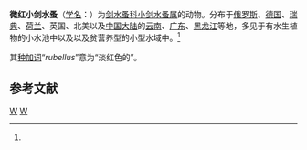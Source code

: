 {{Speciesbox
| genus = Microcyclops
| species = rubellus
| authority = (Lilljeborg, 1901)<ref name='id12598'>{{cite web| url =http://www.bioinfo.cn/db05/BjdwSpecies.php?action=view&id=12598| title =微红小剑水蚤| work =《中国动物物种编目数据库》| publisher =中国科学院微生物研究所| author =中国科学院动物研究所| accessdate =2009-04-28| deadurl =yes| archiveurl =https://web.archive.org/web/20160305023620/http://www.bioinfo.cn/db05/BjdwSpecies.php?action=view&id=12598| archivedate =2016-03-05}}</ref>
}}

'''微红小剑水蚤'''（[[学名|学名]]：{{lang|la|''Microcyclops rubellus''}}）为[[剑水蚤科|剑水蚤科]][[小剑水蚤属|小剑水蚤属]]的动物。分布于[[俄罗斯|俄罗斯]]、[[德国|德国]]、[[瑞典|瑞典]]、[[荷兰|荷兰]]、英国、北美以及[[中国大陆|中国大陆]]的[[云南|云南]]、[[广东|广东]]、[[黑龙江|黑龙江]]等地，多见于有水生植物的小水池中以及以及贫营养型的小型水域中。<ref name='id12598'/>

其[[种加词|种加词]]“''rubellus''”意为“淡红色的”。

== 参考文献 ==
{{reflist}}

{{Taxonbar|from=Q6555129}}

[[Category:小剑水蚤属|W]]
[[Category:1901年描述的动物|W]]


{{节肢动物小作品}}